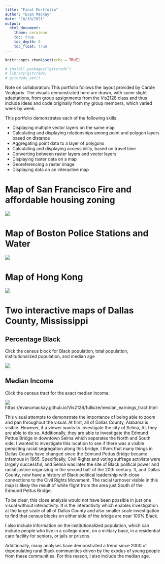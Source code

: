 ```yaml
---
title: "Final Portfolio"
author: "Evan MacKay"
date: "10/18/2021"
output: 
  html_document:
    theme: cerulean
    toc: true
    toc_depth: 5
    toc_float: true
---
```


```r
knitr::opts_chunk$set(echo = TRUE)

# install.packages("gitcreds")
# library(gitcreds)
# gitcreds_set()

```

Note on collaboration: This portfolio follows the layout provided by Carole Voulgaris. The visuals demonstrated here are drawn, with some slight adaptations, from group assignments from the Vis2128 class and thus include ideas and code originally from my group members, which varied week by week. 

This portfolio demonstrates each of the following skills:

* Displaying multiple vector layers on the same map
* Calculating and displaying relationships among point and polygon layers based on distance
* Aggregating point data to a layer of polygons
* Calculating and displaying accessibility, based on travel time
* Converting between raster layers and vector layers
* Displaying raster data on a map
* Georeferencing a raster image
* Displaying data on an interactive map


<!-- [![](thumbnails/Boston_interactive.png)](https://c-voulgaris.github.io/portfolio_examples/fullsize/inter_black.html){target="_blank"} -->

# Map of San Francisco Fire and affordable housing zoning

[![](thumbnails/screenshot_of_sf.png)](https://evancmackay.github.io/Vis2128/fullsize/export_SF_housing.pdf){target="_blank"}

# Map of Boston Police Stations and Water

[![](thumbnails/DistanceFromWaterPoliceStation.png)](https://evancmackay.github.io/Vis2128/fullsize/DistanceFromWaterPoliceStation.pdf){target="_blank"}

# Map of Hong Kong

[![](thumbnails/HongKongTravel.png)](https://evancmackay.github.io/Vis2128/fullsize/HongKongTravel.pdf){target="_blank"}


# Two interactive maps of Dallas County, Mississippi

## Percentage Black

Click the census block for Black population, total population, institutionalized population, and median age

[![](thumbnails/SelmaBridgeBlack.png)](https://evancmackay.github.io/Vis2128/fullsize/inter_black_AL_EdmundPettusBridge_MedianAge_Institutionalized.html){target="_blank"}

## Median Income

Click the census tract for the exact median income. 

[![](thumbnails/SelmaEarningsTracts.png)](https://evancmackay.github.io/Vis2128/fullsize/median_earnings_tract.html){target="_blank"}
https://evancmackay.github.io/Vis2128/fullsize/median_earnings_tract.html


This visual attempts to demonstrate the importance of being able to zoom and pan throughout the visual. At first, all of Dallas County, Alabama is visible. However, if a viewer wants to investigate the city of Selma, AL they are able to do so. Additionally, they are able to investigate the Edmund Pettus Bridge in downtown Selma which separates the North and South side. I wanted to investigate this location to see if there was a visible persisting racial segregation along this bridge. I think that many things in Dallas County have changed since the Edmund Pettus Bridge became infamous in 1965. Specifically, Civil Rights and voting suffrage activists were largely successful, and Selma was later the site of Black political power and racial justice organizing in the second half of the 20th century. It, and Dallas County, now have a history of Black political leadership with close connections to the Civil Rights Movement. The racial turnover visible in this map is likely the result of white flight from the area just South of the Edmund Pettus Bridge. 

To be clear, this close analysis would not have been possible in just one visual without interactivity. It is the interactivity which enables investigation at the large scale of all of Dallas County and also smaller scale investigation to find that census blocks on either side of the bridge are near 100% Black. 

I also include information on the institutionalized population, which can include people who live in a college dorm, on a military base, in a residential care facility for seniors, or jails or prisons. 

Additionally, many analyses have demonstrated a trend since 2000 of depopulating rural Black communities driven by the exodus of young people from these communities. For this reason, I also include the median age. 



